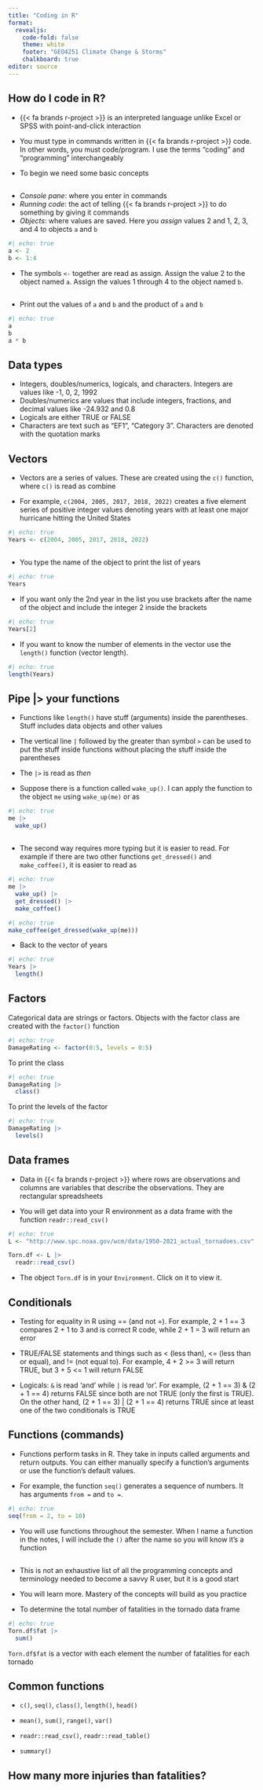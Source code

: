 ```yaml
---
title: "Coding in R"
format: 
  revealjs:
    code-fold: false
    theme: white
    footer: "GEO4251 Climate Change & Storms"
    chalkboard: true
editor: source
---
```


## How do I code in R?

* {{< fa brands r-project >}} is an interpreted language unlike Excel or SPSS with point-and-click interaction

* You must type in commands written in {{< fa brands r-project >}} code. In other words, you must code/program. I use the terms “coding” and “programming” interchangeably

* To begin we need some basic concepts

##

* _Console pane_: where you enter in commands
* _Running code_: the act of telling {{< fa brands r-project >}} to do something by giving it commands
* _Objects_: where values are saved. Here you _assign_ values 2 and 1, 2, 3, and 4 to objects `a` and `b`
```r
#| echo: true
a <- 2
b <- 1:4
```
* The symbols `<-` together are read as assign. Assign the value 2 to the object named `a`. Assign the values 1 through 4 to the object named `b`.

##

* Print out the values of `a` and `b` and the product of `a` and `b`
```r
#| echo: true
a
b
a * b
```

## Data types

* Integers, doubles/numerics, logicals, and characters. Integers are values like -1, 0, 2, 1992 
* Doubles/numerics are values that include integers, fractions, and decimal values like -24.932 and 0.8 
* Logicals are either TRUE or FALSE
* Characters are text such as “EF1”, “Category 3”. Characters are denoted with the quotation marks

## Vectors

* Vectors are a series of values. These are created using the `c()` function, where `c()` is read as combine

* For example, `c(2004, 2005, 2017, 2018, 2022)` creates a five element series of positive integer values denoting years with at least one major hurricane hitting the United States
```r
#| echo: true
Years <- c(2004, 2005, 2017, 2018, 2022)
```

##

* You type the name of the object to print the list of years
```r
#| echo: true
Years
```

* If you want only the 2nd year in the list you use brackets after the name of the object and include the integer 2 inside the brackets
```r
#| echo: true
Years[2]
```

* If you want to know the number of elements in the vector use the `length()` function (vector length).
```r
#| echo: true
length(Years)
```

## Pipe |> your functions

* Functions like `length()` have stuff (arguments) inside the parentheses. Stuff includes data objects and other values

* The vertical line `|` followed by the greater than symbol `>` can be used to put the stuff inside functions without placing the stuff inside the parentheses

* The `|>` is read as _then_

* Suppose there is a function called `wake_up()`. I can apply the function to the object `me` using `wake_up(me)` or as
```r
#| echo: true
me |>
  wake_up()
```

##
* The second way requires more typing but it is easier to read. For example if there are two other functions `get_dressed()` and `make_coffee()`, it is easier to read as
```r
#| echo: true
me |>
  wake_up() |>
  get_dressed() |>
  make_coffee()
```

```r
#| echo: true
make_coffee(get_dressed(wake_up(me)))
```

* Back to the vector of years
```r
#| echo: true
Years |>
  length()
```

## Factors

Categorical data are strings or factors. Objects with the factor class are created with the `factor()` function
```r
#| echo: true
DamageRating <- factor(0:5, levels = 0:5)
```

To print the class
```r
#| echo: true
DamageRating |>
  class()
```

To print the levels of the factor
```r
#| echo: true
DamageRating |>
  levels()
```

## Data frames

* Data in {{< fa brands r-project >}} where rows are observations and columns are variables that describe the observations. They are rectangular spreadsheets

* You will get data into your R environment as a data frame with the function `readr::read_csv()`
```r
#| echo: true
L <- "http://www.spc.noaa.gov/wcm/data/1950-2021_actual_tornadoes.csv"

Torn.df <- L |>
  readr::read_csv()
```

* The object `Torn.df` is in your `Environment`. Click on it to view it.

## Conditionals

* Testing for equality in R using == (and not =). For example, 2 + 1 == 3 compares 2 + 1 to 3 and is correct R code, while 2 + 1 = 3 will return an error

* TRUE/FALSE statements and things such as < (less than), <= (less than or equal), and != (not equal to). For example, 4 + 2 >= 3 will return TRUE, but 3 + 5 <= 1 will return FALSE

* Logicals: `&` is read 'and' while `|` is read 'or'. For example, (2 + 1 == 3) & (2 + 1 == 4) returns FALSE since both are not TRUE (only the first is TRUE). On the other hand, (2 + 1 == 3) | (2 + 1 == 4) returns TRUE since at least one of the two conditionals is TRUE

## Functions (commands)

* Functions perform tasks in R. They take in inputs called arguments and return outputs. You can either manually specify a function’s arguments or use the function’s default values.

* For example, the function `seq()` generates a sequence of numbers. It has arguments `from =` and `to =`. 
```r
#| echo: true
seq(from = 2, to = 10)
```

* You will use functions throughout the semester. When I name a function in the notes, I will include the `()` after the name so you will know it's a function

##

* This is not an exhaustive list of all the programming concepts and terminology needed to become a savvy R user, but it is a good start

* You will learn more. Mastery of the concepts will build as you practice

* To determine the total number of fatalities in the tornado data frame
```r
#| echo: true
Torn.df$fat |>
  sum()
```
`Torn.df$fat` is a vector with each element the number of fatalities for each tornado

## Common functions

* `c()`, `seq()`, `class()`, `length()`, `head()`

* `mean()`, `sum()`, `range()`, `var()`

* `readr::read_csv()`, `readr::read_table()`

* `summary()`

## How many more injuries than fatalities?